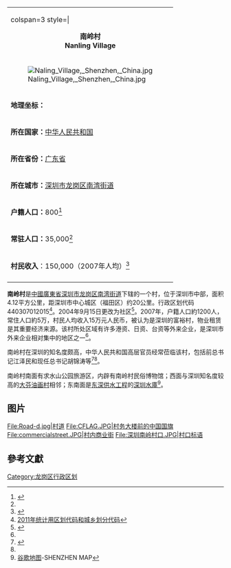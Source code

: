 {|class="infobox"  style="font-size:90%;"
| colspan=3 style=| <center>'''南岭村<br>Nanling Village'''</center>
|-
|[[File:Naling_Village,_Shenzhen,_China.jpg|thumb]]
|-
|'''地理坐标：'''{{coord|22|36|43|N|114|9|00|E}}
|-
|'''所在国家：'''{{flagicon|China}}[[中华人民共和国|中华人民共和国]]
|-
|'''所在省份：'''[[广东省|广东省]]
|-
|'''所在城市：'''[[深圳市|深圳市]][[龙岗区|龙岗区]][[南湾街道|南湾街道]]
|-
|'''户籍人口：'''800<ref name="dc">{{cite web| url =http://bm.gduf.edu.cn/kcpt/zzx/xiangguanjiaoxueziyuanSZ.htm| title =布吉镇南岭村调查报告| publisher =广东金融学院| accessdate =2009-03-07| deadurl =yes| archiveurl =https://web.archive.org/web/20160304132941/http://bm.gduf.edu.cn/kcpt/zzx/xiangguanjiaoxueziyuanSZ.htm| archivedate =2016-03-04}}</ref>
|-
|'''常驻人口：'''35,000<ref name="dc"/>
|-
|'''村民收入'''：150,000（2007年人均）<ref name="nl">{{cite web| url =http://www.gd.xinhuanet.com/newscenter/2009-03/07/content_15884844.htm| title =深圳市南岭村推进产业转型升级危中寻机| publisher =新华网转载《深圳特区报》| accessdate =2009-03-07| deadurl =yes| archiveurl =https://web.archive.org/web/20160304125354/http://www.gd.xinhuanet.com/newscenter/2009-03/07/content_15884844.htm| archivedate =2016-03-04}}</ref>
|-
|}
'''南岭村'''是[[中國|中國]][[廣東省|廣東省]][[深圳市|深圳市]][[龙岗区|龙岗区]][[南湾街道|南湾街道]]下辖的一个村，位于深圳市中部，面积4.12平方公里，距深圳市中心城区（福田区）约20公里。行政区划代码440307012015<ref>[http://www.stats.gov.cn/tjbz/cxfldm/2011/44/03/07/440307012.html 2011年统计用区划代码和城乡划分代码]{{dead link|date=2017年11月 |bot=InternetArchiveBot |fix-attempted=yes }}</ref>。2004年9月15日更改为社区<ref>{{Cite web |url=http://news.sohu.com/20040916/n222081149.shtml |title=最后20个村'消失' 龙岗彻底告别农村 |access-date=2020-02-24 |archive-date=2018-10-08 |archive-url=https://web.archive.org/web/20181008000401/http://news.sohu.com/20040916/n222081149.shtml |dead-url=no }}</ref>。2007年，户籍人口約1200人，常住人口約5万，村民人均收入15万元人民币，被认为是深圳的富裕村，物业租赁是其重要经济来源。该村所处区域有许多港资、日资、台资等外来企业，是深圳市外来企业相对集中的地区之一<ref name="gdf"/>。

南岭村在深圳的知名度颇高，中华人民共和国高层官员经常莅临该村，包括前总书记江泽民和现任总书记胡锦涛等<ref name="gdf">{{cite web| url =http://www.gd.gov.cn/lygd/lyjd/zrty/200709/t20070927_21358.htm| title =深圳南岭村| publisher =广东省人民政府| accessdate =2007-09-27| archive-date =2012-06-30| archive-url =https://web.archive.org/web/20120630194257/http://www.gd.gov.cn/lygd/lyjd/zrty/200709/t20070927_21358.htm| dead-url =no}}</ref><ref name="nl"/>。

南岭村南面有求水山公园旅游区，内辟有南岭村民俗博物馆；西面与深圳知名度较高的[[大芬村|大芬油画村]]相邻；东南面是[[东深供水工程|东深供水工程]]的[[深圳水庫|深圳水庫]]<ref>[[谷歌地图|谷歌地图]]-SHENZHEN MAP</ref>。

==图片==
<gallery class="center">
File:Road-d.jpg|村道
File:CFLAG.JPG|村务大楼前的中国国旗
File:commercialstreet.JPG|村内商业街
File:深圳南岭村口.JPG|村口标语
</gallery>

== 參考文獻 ==
{{reflist}}

[[Category:龙岗区行政区划|Category:龙岗区行政区划]]